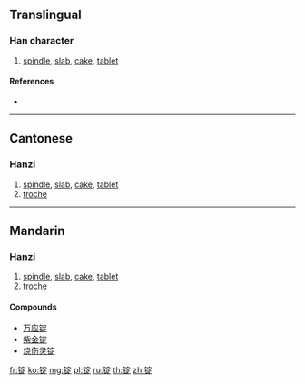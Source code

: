 {{character info/new}}
{{also|錠}}
==Translingual==

===Han character===
{{Han char|rn=167|rad=钅|as=08|sn=13|four=|canj=CJMO,OPJMO,XCJMO}}

# [[spindle]], [[slab]], [[cake]], [[tablet]]

====References====
* {{Han ref|kx=1328.061|hdz=64225.010|uh=952D|ud=38189}}

----

==Cantonese==

===Hanzi===
{{yue-hanzi|jyut=ding3|y=ding3|tra=錠}}

# [[spindle]], [[slab]], [[cake]], [[tablet]]
# [[troche]]

----

==Mandarin==

===Hanzi===
{{cmn-hanzi|tra=錠|pin=[[dìng]] ([[ding4]]), [[jū]] ([[ju1]])|wg=ting<sup>4</sup>, chü<sup>1</sup>}}

# [[spindle]], [[slab]], [[cake]], [[tablet]]
# [[troche]]

====Compounds====
* [[万应锭]]
* [[紫金锭]]
* [[烧伤灵锭]]

[[fr:锭]]
[[ko:锭]]
[[mg:锭]]
[[pl:锭]]
[[ru:锭]]
[[th:锭]]
[[zh:锭]]